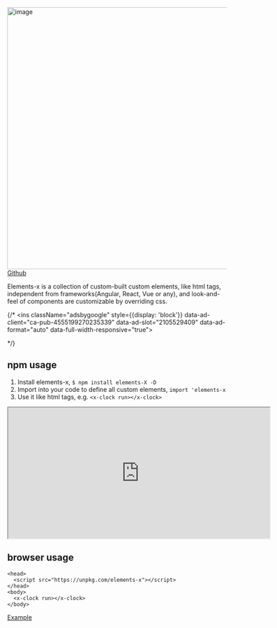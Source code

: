
<Meta title="Getting started" />
<style>{`
  .sbdocs-content p { font-size: 16px !important; }
`}</style>

<img src="/logo.png" alt="image" width="600" />
<br/>
<a href="https://github.com/allenhwkim/elements-x">Github</a>

Elements-x is a collection of custom-built custom elements, like html tags, 
independent from frameworks(Angular, React, Vue or any), 
and look-and-feel of components are customizable by overriding css.

{/* <script async src="https://pagead2.googlesyndication.com/pagead/js/adsbygoogle.js?client=ca-pub-4555199270235339"
  crossorigin="anonymous"></script>
<ins className="adsbygoogle"
  style={{display: 'block'}}
  data-ad-client="ca-pub-4555199270235339"
  data-ad-slot="2105529409"
  data-ad-format="auto"
  data-full-width-responsive="true"></ins>
<script> (adsbygoogle = window.adsbygoogle || []).push({}); </script> */}

## npm usage 
1. Install elements-x, `$ npm install elements-X -D`
2. Import into your code to define all custom elements, `import 'elements-x`
3. Use it like html tags, e.g. `<x-clock run></x-clock>`

<iframe src="https://stackblitz.com/edit/elements-x?embed=1&view=preview" width="600" height="300"></iframe>

## browser usage
```
<head>
  <script src="https://unpkg.com/elements-x"></script>
</head>
<body>
  <x-clock run></x-clock>
</body>
```
[Example](https://unpkg.com/elements-x/dist/lib/test.html)
